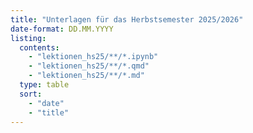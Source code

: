 ```yaml
---
title: "Unterlagen für das Herbstsemester 2025/2026"
date-format: DD.MM.YYYY
listing:
  contents: 
    - "lektionen_hs25/**/*.ipynb"
    - "lektionen_hs25/**/*.qmd"
    - "lektionen_hs25/**/*.md"
  type: table
  sort: 
    - "date"
    - "title"
---
```


